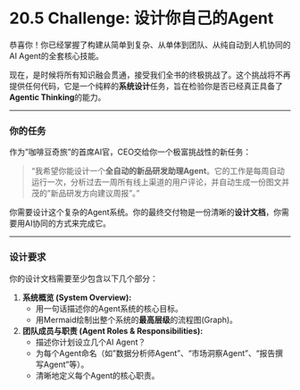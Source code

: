 # 20.5 Challenge: 设计你自己的Agent

::: {.callout-warning}

恭喜你！你已经掌握了构建从简单到复杂、从单体到团队、从纯自动到人机协同的AI Agent的全套核心技能。

现在，是时候将所有知识融会贯通，接受我们全书的终极挑战了。这个挑战将不再提供任何代码，它是一个纯粹的**系统设计**任务，旨在检验你是否已经真正具备了**Agentic Thinking**的能力。

---

### 你的任务

作为"咖啡豆奇旅"的首席AI官，CEO交给你一个极富挑战性的新任务：

> "我希望你能设计一个**全自动的新品研发助理Agent**。它的工作是每周自动运行一次，分析过去一周所有线上渠道的用户评论，并自动生成一份图文并茂的"新品研发方向建议周报"。"

你需要设计这个复杂的Agent系统。你的最终交付物是一份清晰的**设计文档**，你需要用AI协同的方式来完成它。

---

### 设计要求

你的设计文档需要至少包含以下几个部分：

1.  **系统概览 (System Overview):**
    *   用一句话描述你的Agent系统的核心目标。
    *   用Mermaid绘制出整个系统的**最高层级**的流程图(Graph)。

2.  **团队成员与职责 (Agent Roles & Responsibilities):**
    *   描述你计划设立几个AI Agent？
    *   为每个Agent命名（如"数据分析师Agent"、"市场洞察Agent"、"报告撰写Agent"等）。
    *   清晰地定义每个Agent的核心职责。

3.  **工具箱设计 (Toolkit Design):**
    *   为每一个Agent设计它需要使用的专属工具。
    *   以函数签名的形式（如 `fetch_reviews_from_social_media(platform: str, days: int) -> List[str]`）清晰地列出每个工具。
    *   简要描述每个工具的功能。

4.  **协作流程详解 (Collaboration Workflow):**
    *   详细描述当这个周常任务启动时，任务是如何在你的AI团队中流转的。
    *   第一步是什么？主管Agent如何决策？数据分析师Agent拿到数据后会做什么？它的输出又会如何触发市场洞察Agent的行动？报告最终由谁来合成？

5.  **关键挑战与解决方案 (Challenges & Solutions):**
    *   在设计过程中，你预见到可能会遇到哪些挑战？（例如：如何处理相互矛盾的用户评论？如何让报告的图表自动生成？如何确保报告的观点不是胡编乱造？）
    *   针对每个挑战，提出你初步的解决方案。

---

### AI协同指南

这个任务的复杂度很高，**强烈建议你和你的AI助手结对完成**。

你可以分步向它提问：

*   **第一步 (头脑风暴):** "我要设计一个分析用户评论、生成研发周报的Agent系统，请和我一起进行头脑风暴，讨论一下我们大概需要哪几个角色（Agent）？"
*   **第二步 (工具设计):** "针对'数据分析师Agent'，你认为它需要哪些工具来完成任务？请帮我设计出这些工具的Python函数签名。"
*   **第三步 (流程设计):** "角色和工具都设计好了，现在请帮我用Mermaid画出它们协作的流程图。"
*   **第四步 (文档生成):** "这是我们的设计草稿（粘贴之前的讨论结果），请帮我将它整理成一份格式清晰、专业的系统设计文档。"

完成这个终极挑战，标志着你已经完成了从"AI功能的使用者"到"AI系统的设计者"的终极蜕变。

**你的旅程，才刚刚开始。**
::: 